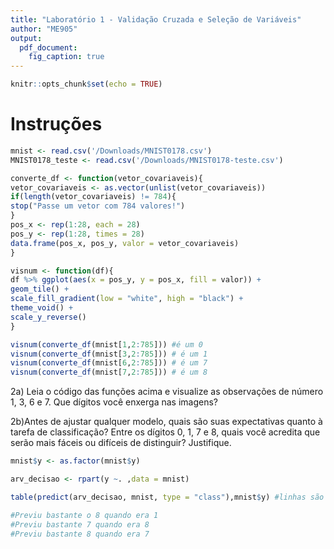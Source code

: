 ---
title: "Laboratório 1 - Validação Cruzada e Seleção de Variáveis"
author: "ME905"
output: 
  pdf_document:
    fig_caption: true
---

```{r setup, include=FALSE}
knitr::opts_chunk$set(echo = TRUE)
```

# Instruções

```{r 1-Leitura de dados}
mnist <- read.csv('/Downloads/MNIST0178.csv')
MNIST0178_teste <- read.csv('/Downloads/MNIST0178-teste.csv')
```

```{r 2 Visualização de Dígitos}

converte_df <- function(vetor_covariaveis){
vetor_covariaveis <- as.vector(unlist(vetor_covariaveis))
if(length(vetor_covariaveis) != 784){
stop("Passe um vetor com 784 valores!")
}
pos_x <- rep(1:28, each = 28)
pos_y <- rep(1:28, times = 28)
data.frame(pos_x, pos_y, valor = vetor_covariaveis)
}

visnum <- function(df){
df %>% ggplot(aes(x = pos_y, y = pos_x, fill = valor)) +
geom_tile() +
scale_fill_gradient(low = "white", high = "black") +
theme_void() +
scale_y_reverse()
}

visnum(converte_df(mnist[1,2:785])) #é um 0
visnum(converte_df(mnist[3,2:785])) # é um 1
visnum(converte_df(mnist[6,2:785])) # é um 7
visnum(converte_df(mnist[7,2:785])) # é um 8
```

2a) Leia o código das funções acima e visualize as observações de número 1, 3, 6 e 7.
Que dígitos você enxerga nas imagens?

2b)Antes de ajustar qualquer modelo, quais são suas expectativas quanto à tarefa de classificação?
Entre os dígitos 0, 1, 7 e 8, quais você acredita que serão mais fáceis ou difíceis de distinguir? Justifique.

```{r 3 Árvore de Classificação com rpart}
mnist$y <- as.factor(mnist$y)

arv_decisao <- rpart(y ~. ,data = mnist)

table(predict(arv_decisao, mnist, type = "class"),mnist$y) #linhas são predições

#Previu bastante o 8 quando era 1
#Previu bastante 7 quando era 8
#Previu bastante 8 quando era 7
```

```{r 5}

```

